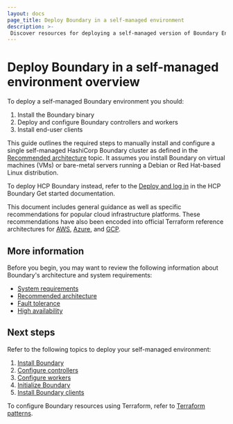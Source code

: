 ```yaml
---
layout: docs
page_title: Deploy Boundary in a self-managed environment
description: >-
 Discover resources for deploying a self-managed version of Boundary Enterprise or Boundary Community Edition.
---
```


# Deploy Boundary in a self-managed environment overview

To deploy a self-managed Boundary environment you should:

1. Install the Boundary binary
1. Deploy and configure Boundary controllers and workers
1. Install end-user clients

This guide outlines the required steps to manually install and configure a
single self-managed HashiCorp Boundary cluster as defined in the [Recommended
architecture](/boundary/docs/architecture/recommended-architecture) topic.
It assumes you install Boundary on virtual machines (VMs) or bare-metal servers
running a Debian or Red Hat-based Linux distribution.

To deploy HCP Boundary instead, refer to the [Deploy and log in](/boundary/docs/hcp/get-started/deploy-and-login) in the HCP Boundary Get started documentation.

This document includes general guidance as well as specific recommendations for
popular cloud infrastructure platforms. These recommendations have also been
encoded into official Terraform reference architectures for
[AWS](https://github.com/hashicorp/boundary-reference-architecture/tree/main/deployment/aws),
[Azure](https://github.com/hashicorp/boundary-reference-architecture/tree/main/deployment/azure),
and
[GCP](https://github.com/hashicorp/boundary-reference-architecture/tree/main/deployment/gcp).

## More information

Before you begin, you may want to review the following information about Boundary's architecture and system requirements:

- [System requirements](/boundary/docs/architecture/system-requirements)
- [Recommended architecture](/boundary/docs/architecture/recommended-architecture)
- [Fault tolerance](/boundary/docs/architecture/fault-tolerance)
- [High availability](/boundary/docs/architecture/high-availability)

## Next steps

Refer to the following topics to deploy your self-managed environment:

1. [Install Boundary](/boundary/docs/deploy/self-managed/install)
1. [Configure controllers](/boundary/docs/deploy/self-managed/configure-controllers)
1. [Configure workers](/boundary/docs/deploy/self-managed/configure-workers)
1. [Initialize Boundary](/boundary/docs/deploy/self-managed/initialize)
1. [Install Boundary clients](/boundary/docs/deploy/self-managed/install-clients)

To configure Boundary resources using Terraform, refer to [Terraform patterns](/boundary/docs/deploy/terraform-patterns).